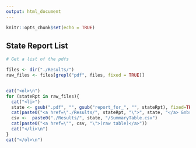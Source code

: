 ```yaml
---
output: html_document
---
```


```r
knitr::opts_chunk$set(echo = TRUE)
```

## State Report List
```r
# Get a list of the pdfs

files <- dir("./Results/")
raw_files <- files[grepl("pdf", files, fixed = TRUE)]


cat("<ol>\n")
for (stateRpt in raw_files){
  cat("<li>")
  state <- gsub(".pdf", "", gsub("report_for_", "", stateRpt), fixed=TRUE)
  cat(paste0("<a href=\"./Results/", stateRpt, "\">", state, "</a> &nbsp;&nbsp;"))
  csv <-  paste0("./Results/", state, "/SummaryTable.csv")
  cat(paste0("<a href=\"", csv, "\">(raw table)</a>"))
  cat("</li>\n")
}
cat("</ol>\n")

```
